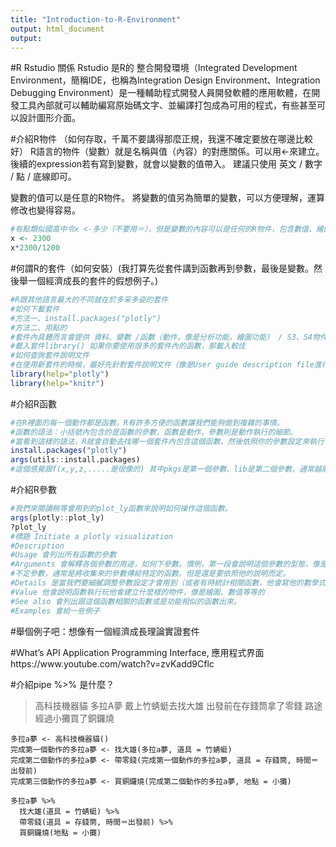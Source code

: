```yaml
---
title: "Introduction-to-R-Environment"
output: html_document
output: 
---
```



#R Rstudio 關係
Rstudio 是R的 整合開發環境（Integrated Development Environment，簡稱IDE，也稱為Integration Design Environment、Integration Debugging Environment）是一種輔助程式開發人員開發軟體的應用軟體，在開發工具內部就可以輔助編寫原始碼文字、並編譯打包成為可用的程式，有些甚至可以設計圖形介面。 

#介紹R物件 （如何存取，千萬不要講得那麼正規，我還不確定要放在哪邊比較好）
R語言的物件（變數）就是名稱與值（內容）的對應關係。可以用<-來建立。後續的expression若有寫到變數，就會以變數的值帶入。
建議只使用 英文 / 數字 / 點 / 底線即可。

變數的值可以是任意的R物件。
將變數的值另為簡單的變數，可以方便理解，運算修改也變得容易。

```r
#有點類似國高中令x <-多少（不要用＝），但是變數的內容可以是任何的R物件，包含數值、繪圖、結構化資料與非結構化資料等等
x <- 2300
x*2300/1200 
```

#何謂R的套件（如何安裝）(我打算先從套件講到函數再到參數，最後是變數。然後舉一個經濟成長的套件的假想例子。)
```r
#R跟其他語言最大的不同就在於多采多姿的套件
#如何下載套件
#方法一、install.packages("plotly")
#方法二、用點的
#套件內具體而言會提供 資料、變數 /函數（動作，像是分析功能，繪圖功能） / S3、S4物件（配合函數使用）
#載入套件library() 如果你要使用很多的套件內的函數，那載入較佳
#如何查詢套件說明文件
#在使用新套件的時候，最好先針對套件說明文件（像是User guide description file進行查詢，有一個全盤的了解)
library(help="plotly")
library(help="knitr")

```

#介紹R函數
```r
#在R裡面的每一個動作都是函數。R有許多方便的函數讓我們能夠做到複雜的事情。
#函數的語法：小括號內包含的是函數的參數，函數是動作，參數則是動作執行的細節。
#當看到這樣的語法，R就會自動去找哪一個套件內包含這個函數，然後依照你的參數設定來執行
install.packages("plotly")
args(utils::install.packages)
#這個感覺跟f(x,y,z,.....是很像的) 其中pkgs是第一個參數、lib是第二個參數，通常越前面的參數是越重要的
```

#介紹R參數
```r
#我們來閱讀稍等會用到的plot_ly函數來說明如何操作這個函數。
args(plotly::plot_ly)
?plot_ly
#標題 Initiate a plotly visualization
#Description
#Usage 會列出所有函數的參數
#Arguments 會解釋各個參數的用途，如何下參數。慣例，第一段會說明這個參數的型態，像是他要一個dataframe。然後他想要街燒什麼樣的資訊。
#不定參數，通常是將收集來的參數傳給特定的函數。但是還是要依照他的說明而定。
#Details 是當我們要細膩調整參數設定才會用到（或者有時統計相關函數，他會寫他的數學式子）
#Value 他會說明函數執行玩他會建立什麼樣的物件，像是繪圖、數值等等的
#See also 會列出跟這個函數相關的函數或是功能相似的函數出來。
#Examples 會給一些例子
```

#舉個例子吧：想像有一個經濟成長理論實證套件

#What's API
Application Programming Interface, 應用程式界面
https://www.youtube.com/watch?v=zvKadd9Cflc

#介紹pipe %>% 是什麼？ 

>高科技機器貓 多拉A夢
>戴上竹蜻蜓去找大雄
>出發前在存錢筒拿了零錢
>路途經過小攤買了銅鑼燒

```
多拉a夢 <- 高科技機器貓()
完成第一個動作的多拉a夢 <- 找大雄(多拉a夢, 道具 = 竹蜻蜓)
完成第二個動作的多拉a夢 <- 帶零錢(完成第一個動作的多拉a夢, 道具 = 存錢筒, 時間＝出發前)
完成第三個動作的多拉a夢 <- 買銅鑼燒(完成第二個動作的多拉a夢, 地點 = 小攤)
```
```
多拉a夢 %>%
  找大雄(道具 = 竹蜻蜓) %>%
  帶零錢(道具 = 存錢筒, 時間＝出發前) %>%
  買銅鑼燒(地點 = 小攤)
```


